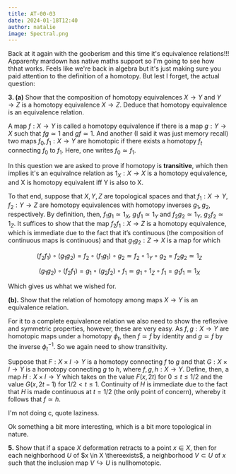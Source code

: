 ```yaml
---
title: AT-00-03
date: 2024-01-18T12:40
author: natalie
image: Spectral.png
---
```


<link
    rel="stylesheet"
    href="https://cdn.jsdelivr.net/npm/katex@0.15.1/dist/katex.css"
    integrity="sha384-WsHMgfkABRyG494OmuiNmkAOk8nhO1qE+Y6wns6v+EoNoTNxrWxYpl5ZYWFOLPCM"
    crossorigin="anonymous"
/>
Back at it again with the gooberism and this time it's equivalence relations!!! Apparenty mardown
has native maths support so I'm going to see how thhat works. Feels like we're back in algebra
but it's just making sure you paid attention to the definition of a homotopy. But lest I forget,
the actual question:

**3. (a)** Show that the composition of homotopy equivalences $X\rightarrow Y$ and $Y \rightarrow Z$ is a homotopy equivalence $X \rightarrow Z$. Deduce that homotopy equivalence is an equivalence relation.

A map $f:X \to Y$ is called a homotopy equivalence if there is a map $g:Y \rightarrow X$ such that $fg \simeq 1$ and $gf \simeq 1$. And another (I said it was just memory recall) two maps $f_0,f_1:X \to Y$ are homotopic if there exists a homotopy $f_t$ connecting $f_0$ to $f_1$. Here, one writes $f_0 \simeq f_1$.

In this question we are asked to prove if homotopy is **transitive**, which then implies it's an equivalnce relation as $1_X : X \to X$ is a homotopy equivalence, and X is homotopy equivalent iff Y is also to X.

To that end, suppose that $X,Y,Z$ are topological spaces and that $f_1:X \to Y$, $f_2:Y\to Z$ are homotopy equivalences with homotopy inverses $g_1,g_2$, respectively. By definition, then, $f_1g_1 \simeq 1_X$, $g_1f_1\simeq 1_Y$ and $f_2g_2\simeq 1_Y$, $g_2f_2\simeq 1_Z$. It suffices to show that the map $f_2f_1:X\to Z$ is a homotopy equivalence, which is immediate due to the fact that it’s continuous (the composition of continuous maps is continuous) and that $g_1g_2:Z\to X$ is a map for which

$$(f_2f_1) \circ (g_1g_2) = f_2 \circ (f_1g_1) \circ g_2 \simeq f_2 \circ 1_Y \circ g_2 = f_2g_2 \simeq 1_Z$$

$$(g_1g_2) \circ (f_2f_1) = g_1 \circ (g_2f_2) \circ f_1 \simeq g_1 \circ 1_Z \circ f_1 = g_1f_1 \simeq 1_X$$

Which gives us whhat we wished for.

**(b).** Show that the relation of homotopy among maps $X \rightarrow Y$ is an equivalence relation.

For it to a complete equivalence relation we also need to show the reflexive and symmetric properties, however, these are very easy. As $f,g:X \to Y$ are homotopic maps under a homotopy $\phi_t$, then $f \simeq f$ by identity and $g \simeq f$ by the inverse $\phi_t^{-1}$. So we again need to show transitivity.

Suppose that $F:X\times I\to Y$ is a homotopy connecting $f$ to $g$ and that $G:X\times I\to Y$ is a homotopy connecting $g$ to $h$, where $f,g,h:X\to Y$. Define, then, a map $H:X\times I\to Y$ which takes on the value $F(x,2t)$ for $0\leq t\leq 1/2$ and the value $G(x,2t-1)$ for $1/2< t \leq 1$. Continuity of $H$ is immediate due to the fact that $H$ is made continuous at $t=1/2$ (the only point of concern), whereby it follows that $f\simeq h$.

I'm not doing c, quote laziness.

Ok something a bit more interesting, which is a bit more topological in nature.

**5.** Show that if a space $X$ deformation retracts to a point $x\in X$, then for each neighborhood $U$ of $x \in X \thereexists$, a neighborhood $V\subset U$ of $x$ such that the inclusion map $V\hookrightarrow U$ is nullhomotopic.
